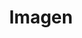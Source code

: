 ---
order: 1
title: Imagen
description:
    "Web app SaaS project that allows users to create and download AI-generated images using
    OpenAI's DALLE model. Built using the T3 stack, a type-safe modern tech stack, and hosted
    using Vercel, AWS S3, PlanetScale, Stripe, and Clerk. Everyone gets one free credit, so try
    generating an image!"
thumbnail: imagen-home.png
image: imagen-home2.png
skills: ["Next.js", "TypeScript", "TailwindCSS", "tRPC", "Prisma", "MySQL", "AWS", "Stripe", "Clerk"]
pos: left
github_url: https://github.com/Danielpark1239/Imagen
site_url: https://ima-gen.vercel.app
picture_url: https://ima-gen.vercel.app
---
